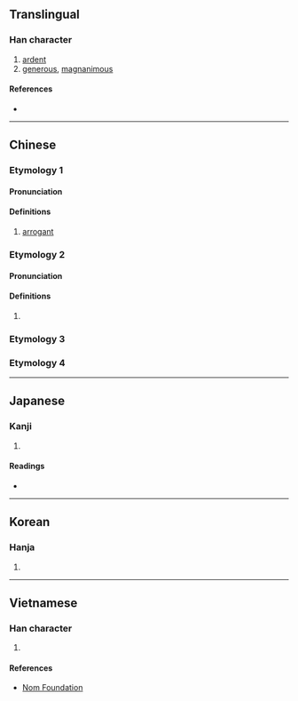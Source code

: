 {{character info/new}}
==Translingual==

===Han character===
{{Han char|rn=61|rad=心|as=04|sn=7|four=|canj=PYHN|ids=⿰忄亢}}

# [[ardent]]
# [[generous]], [[magnanimous]]

====References====
* {{Han ref|kx=0378.320|dkj=10403|dj=0707.030|hdz=42278.060|uh=5FFC|ud=24572}}

----
==Chinese==
{{zh-forms}}
===Etymology 1===
====Pronunciation====
{{zh-pron
|m=hàng
|cat=a
}}

====Definitions====
{{zh-hanzi}}

# [[arrogant]]
===Etymology 2===
====Pronunciation====
{{zh-pron
|m=hāng
|mc=1
|cat=a
}}

====Definitions====
{{zh-hanzi}}

# {{zh-only|咉忼}}
===Etymology 3===
{{zh-see|慷|ssv}}

===Etymology 4===
{{zh-see|亢|v}}
----

==Japanese==

===Kanji===
{{ja-kanji|grade=|rs=心04}}

# {{defn|lang=ja|sort=心04}}

====Readings====
* {{ja-readings|on=[[こう]] (kō), [[ほう]] (hō), [[ひょう]] (hyō)|kun=[[なげく]] (nageku), [[あなどる]] (anadoru)}}

----

==Korean==

===Hanja===
{{ko-hanja|hangeul=강|eumhun=|rv=gang|mr=kang|y=kang}}

# {{defn|lang=ko|sort=心04}}


----

==Vietnamese==

===Han character===
{{vi-readings|rs=心04|hanviet=[[khảng]]}}

# {{defn|lang=vi|sort=心04}}

====References====
* [http://nomfoundation.org/common/nom_details.php?codepoint=5ffc Nom Foundation]
